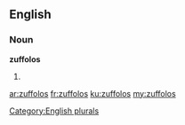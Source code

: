 ==English==

===Noun===
'''zuffolos'''

# {{plural of|zuffolo}}

[[Category:English plurals]]

[[ar:zuffolos]]
[[fr:zuffolos]]
[[ku:zuffolos]]
[[my:zuffolos]]